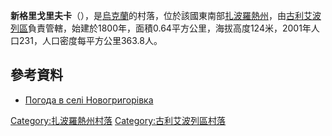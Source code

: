 {{coord|47|48|46|N|36|26|13|E|scale:100000|display=title}}

'''新格里戈里夫卡'''（{{lang-uk|Новогригорівка}}），是[[烏克蘭|烏克蘭]]的村落，位於該國東南部[[扎波羅熱州|扎波羅熱州]]，由[[古利艾波列區|古利艾波列區]]負責管轄，始建於1800年，面積0.64平方公里，海拔高度124米，2001年人口231，人口密度每平方公里363.8人。

==參考資料==
* [http://weather.in.ua/ua/zaporozhskaja/17517 Погода в селі Новогригорівка] {{Wayback|url=http://weather.in.ua/ua/zaporozhskaja/17517 |date=20111220050358 }}

[[Category:扎波羅熱州村落|Category:扎波羅熱州村落]]
[[Category:古利艾波列區村落|Category:古利艾波列區村落]]


{{Zaporizhia-geo-stub}}
